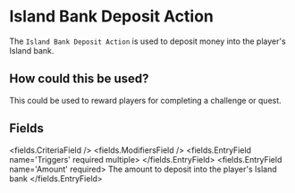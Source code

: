 
# Island Bank Deposit Action 

The `Island Bank Deposit Action` is used to deposit money into the player's Island bank.

## How could this be used?

This could be used to reward players for completing a challenge or quest.


## Fields

<fields.CriteriaField />
<fields.ModifiersField />
<fields.EntryField name='Triggers' required multiple>
</fields.EntryField>
<fields.EntryField name='Amount' required>
     The amount to deposit into the player's Island bank
</fields.EntryField>
